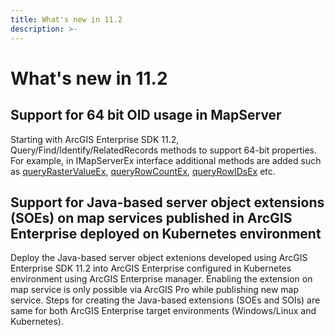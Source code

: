 ```yaml
---
title: What's new in 11.2
description: >-
---
```


# What's new in 11.2

## Support for 64 bit OID usage in MapServer

Starting with ArcGIS Enterprise SDK 11.2, Query/Find/Identify/RelatedRecords methods to support 64-bit properties. For example, in IMapServerEx interface additional methods are added such as [queryRasterValueEx](https://developers.arcgis.com/enterprise-sdk/api-reference/java/), [queryRowCountEx](https://developers.arcgis.com/enterprise-sdk/api-reference/java/), [queryRowIDsEx](https://developers.arcgis.com/enterprise-sdk/api-reference/java/) etc.

## Support for Java-based server object extensions (SOEs) on map services published in ArcGIS Enterprise deployed on Kubernetes environment

Deploy the Java-based server object extenions developed using ArcGIS Enterprise SDK 11.2 into ArcGIS Enterprise configured in Kubernetes environment using ArcGIS Enterprise manager. Enabling the extension on map service is only possible via ArcGIS Pro while publishing new map service.
Steps for creating the Java-based extensions (SOEs and SOIs) are same for both ArcGIS Enterprise target environments (Windows/Linux and Kubernetes).